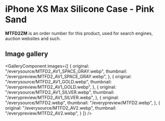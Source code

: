 
# iPhone XS Max Silicone Case - Pink Sand

<Callout type='info' emoji='👉🏻'>**MTFD2ZM** is an order number for this product, used for search engines, auction websites and such.</Callout>

## Image gallery

<GalleryComponent
    images={[
      {
        original: "/everysource/MTFD2_AV1_SPACE_GRAY.webp",
        thumbnail: "/everypreview/MTFD2_AV1_SPACE_GRAY.webp",
      },
      {
        original: "/everysource/MTFD2_AV1_GOLD.webp",
        thumbnail: "/everypreview/MTFD2_AV1_GOLD.webp",
      },
      {
        original: "/everysource/MTFD2_AV1_SILVER.webp",
        thumbnail: "/everypreview/MTFD2_AV1_SILVER.webp",
      },
      {
        original: "/everysource/MTFD2.webp",
        thumbnail: "/everypreview/MTFD2.webp",
      },
      {
        original: "/everysource/MTFD2_AV2.webp",
        thumbnail: "/everypreview/MTFD2_AV2.webp",
      }
    ]}
  />
